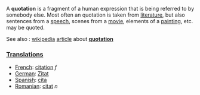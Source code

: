 A <b>quotation</b> is a fragment of a human expression that is being referred to by somebody else.  Most often an quotation is taken from [[literature]], but also sentences from a [[speech]], scenes from a [[movie]], elements of a [[painting]], etc. may be quoted.

See also : [[wikipedia]] [[article]] about '''[[w:quotation|quotation]]'''


===[[Translation]]s===

*[[French]]: [[citation]] ''f''
*[[German]]: [[Zitat]]
*[[Spanish]]: [[cita]]
*[[Romanian]]: [[citat]] ''n''